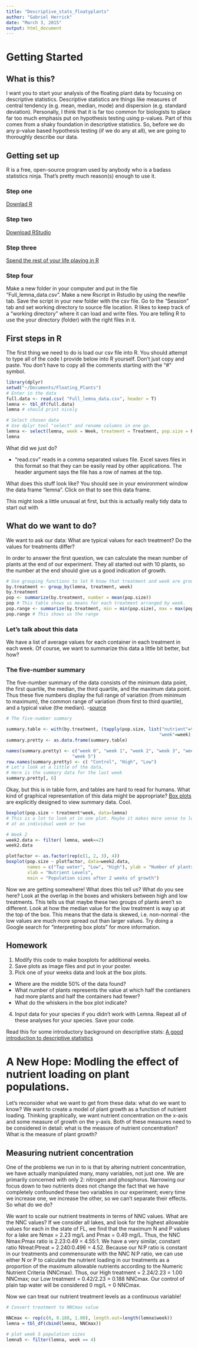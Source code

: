 ```yaml
---
title: "Descriptive_stats_floatyplants"
author: "Gabriel Herrick"
date: "March 3, 2015"
output: html_document
---
```

# Getting Started
## What is this? 
I want you to start your analysis of the floating plant data by focusing on descriptive statistics. Descriptive statistics are things like measures of central tendency (e.g. mean, median, mode) and dispersion (e.g. standard deviation). Personally, I think that it is far too common for biologists to place far too much emphasis put on hypothesis testing using p-values. Part of this comes from a shaky foundation in descriptive statistics. So, before we do any p-value based hypothesis testing (if we do any at all), we are going to thoroughly describe our data. 

## Getting set up
R is a free, open-source program used by anybody who is a badass statistics ninja. That's pretty much reason(s) enough to use it. 

### Step one

[Downlad R](http://cran.rstudio.com)

### Step two

[Download RStudio](http://www.rstudio.com/products/rstudio/download/)

### Step three

[Spend the rest of your life playing in R](http://www.rstudio.com/resources/training/online-learning/#R)

### Step four
Make a new folder in your computer and put in the file "Full_lemna_data.csv". Make a new  Rscript in Rstudio by using the newfile tab. Save the script in your new folder with the csv file. Go to the "Session" tab and set working directory to source file location. R likes to keep track of a "working directory" where it can load and write files. You are telling R to use the your directory (folder) with the right files in it. 

## First steps in  R
The first thing we need to do is load our csv file into R. You should attempt to type all of the code I provide below into R yourself. Don't just copy and paste. You don't have to copy all the comments starting with the "#" symbol. 

```r
library(dplyr)
setwd("~/Documents/Floating_Plants")
# Enter in the data
full.data <- read.csv( "Full_lemna_data.csv", header = T)
lemna <- tbl_df(full.data)
lemna # should print nicely

# Select chosen data
# Use dplyr tool "select" and rename columns in one go. 
lemna <- select(lemna, week = Week, treatment = Treatment, pop.size = Pop.size)
lemna

```
What did we just do? 

* "read.csv" reads in a comma separated values file. Excel saves files in this format so that they can be easily read by other applications. The header argument says the file has a row of names at the top. 

What does this stuff look like? You should see in your environment window the data frame "lemna". Click on that to see this data frame. 

This might look a little unusual at first, but this is actually really tidy data to start out with 

## What do we want to do? 

We want to ask our data: What are typical values for each treatment? Do the values for treatments differ? 

In order to answer the first question, we can calculate the mean number of plants at the end of our experiment. They all started out with 10 plants, so the number at the end should give us a good indication of growth. 

```r
# Use grouping functions to let R know that treatment and week are grouping variables
by.treatment <- group_by(lemna, treatment, week)
by.treatment
pop <- summarize(by.treatment, number = mean(pop.size))
pop # This table shows us means for each treatment arranged by week. 
pop.range <- summarize(by.treatment, min = min(pop.size), max = max(pop.size))
pop.range # This shows us the range
```
### Let's talk about this data
We have a list of average values for each container in each treatment in each week. Of course, we want to summarize this data a little bit better, but how?

### The five-number summary
The five-number summary of the data consists of the minimum data point, the first quartile, the median, the third quartile, and the maximum data point. Thus these five numbers display the full range of variation (from minimum to maximum), the common range of variation (from first to third quartile), and a typical value (the median). -[source](http://www.physics.csbsju.edu/stats/descriptive2.html)



```r
# The five-number summary

summary.table <- with(by.treatment, (tapply(pop.size, list("nutrient"=treatment, 
                                                          "week"=week), summary)))
summary.pretty <- as.data.frame(summary.table)

names(summary.pretty) <- c("week 0", "week 1", "week 2", "week 3", "week 4", 
                         "week 5")
row.names(summary.pretty) <- c( "Control", "High", "Low")
# Let's look at a little of the data, 
# Here is the summary data for the last week
summary.pretty[, 6]
```

Okay, but this is in table form, and tables are hard to read for humans. What kind of graphical representation of this data might be appropriate? [Box plots](http://en.wikipedia.org/wiki/Box_plot) are explicitly designed to view summary data. Cool. 

```r
boxplot(pop.size ~ treatment*week, data=lemna)
# This is a lot to look at in one plot. Maybe it makes more sense to look
# at an individual week or two

# Week 2
week2.data <- filter( lemna, week==2)
week2.data

plotfactor <- as.factor(rep(c(1, 2, 3), 4))
boxplot(pop.size ~ plotfactor, data=week2.data, 
        names = c("Tap water", "Low", "High"), ylab = "Number of plants", 
        xlab = "Nutrient Levels", 
        main = "Population sizes after 2 weeks of growth")

```

Now we are getting somewhere! What does this tell us? What do you see here? Look at the overlap in the boxes and whiskers between high and low treatments. This tells us that maybe these two groups of plants aren't so different. Look at how the median value for the low treatment is way up at the top of the box. This means that the data is skewed, i.e. non-normal -the low values are much more spread out than larger values.  Try doing a Google search for "interpreting box plots" for more information. 

## Homework

1. Modify this code to make boxplots for additional weeks.
2. Save plots as image files and put in your poster.
3. Pick one of your weeks data and look at the box plots.
  + Where are the middle 50% of the data found?
  + What number of plants represents the value at which half the contianers had more plants and half the containers had fewer? 
  + What do the whiskers in the box plot indicate? 
  
  
4. Input data for your species if you didn't work with Lemna. Repeat all of these analyses for your species. Save your code. 


Read this for some introductory background on descriptive stats: 
[A good introduction to descriptive statistics](http://www.physics.csbsju.edu/stats/descriptive2.html)


# A New Hope: Modling the effect of nutrient loading on plant populations. 

Let's reconsider what we want to get from these data: what do we want to know? 
We want to create a model of plant growth as a function of nutrient loading. 
Thinking graphically, we want nutrient concentration on the x-axis and some 
measure of growth on the y-axis. Both of these measures need to be considered 
in detail: what is the measure of nutrient concentration? What is the measure of 
plant growth? 

## Measuring nutrient concentration

One of the problems we run in to is that by altering nutrient concentration, we have actually manipulated many, many variables, not just one. We are primarily concerned with only 2: nitrogen and phosphorus. Narrowing our focus down to two nutrients does not change the fact that we have completely confounded these two variables in our experiment; every time we increase one, we increase the other, so we can't separate their effects. So what do we do? 

We want to scale our nutrient treatments in terms of NNC values. What are the NNC values? If we consider all lakes, and look for the highest allowable values for each in the state of FL, we find that the maximum N and P values for a lake are Nmax = 2.23 mg/L and Pmax = 0.49 mg/L. Thus, the NNC Nmax:Pmax ratio is 2.23:0.49 = 4.55:1.  We have a very similar, constant ratio Ntreat:Ptreat = 2.240:0.496 = 4.52. Because our N:P ratio is constant in our treatments and commensurate with the NNC N:P ratio, we can use either N or P to calculate the nutrient loading in our treatments as a proportion of the maximum allowable nutrients according to the Numeric Nutrient Criteria (NNCmax). Thus, our High treatment = 2.24/2.23 = 1.00 NNCmax; our Low treatment = 0.42/2.23 = 0.188 NNCmax. Our control of plain tap water will be considered 0 mg/L = 0 NNCmax. 

Now we can treat our nutrient treatment levels as a continuous variable!

```r
# Convert treatment to NNCmax value

NNCmax <- rep(c(0, 0.188, 1.00), length.out=length(lemna$week))
lemna = tbl_df(cbind(lemna, NNCmax))

# plot week 5 population sizes
lemna5 <- filter(lemna, week == 4)

```







